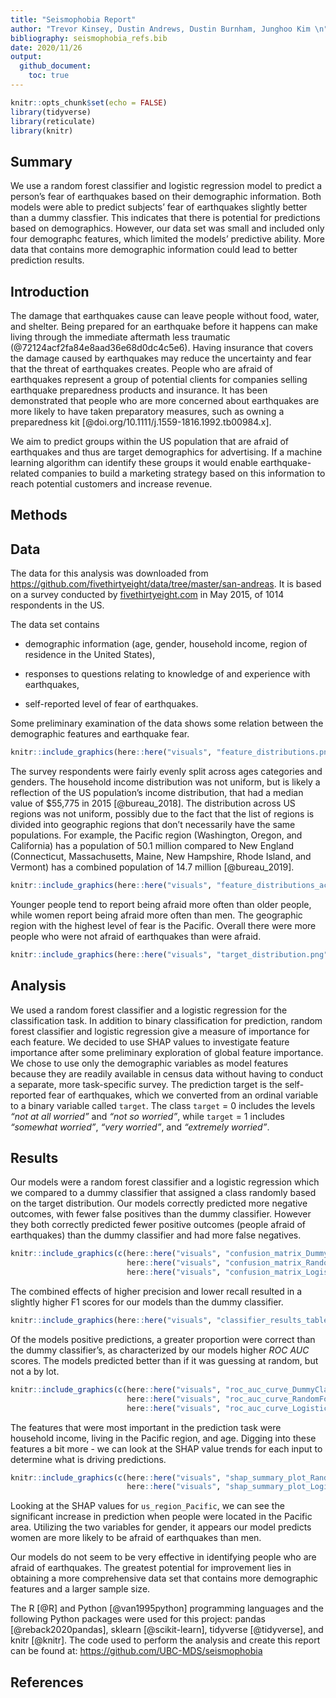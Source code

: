 ```yaml
---
title: "Seismophobia Report"
author: "Trevor Kinsey, Dustin Andrews, Dustin Burnham, Junghoo Kim \n"
bibliography: seismophobia_refs.bib
date: 2020/11/26
output:
  github_document:
    toc: true
---
```


```r
knitr::opts_chunk$set(echo = FALSE)
library(tidyverse)
library(reticulate)
library(knitr)

```

## Summary

We use a random forest classifier and logistic regression model to predict a person's fear of earthquakes based on their demographic information. Both models were able to predict subjects' fear of earthquakes slightly better than a dummy classfier. This indicates that there is potential for predictions based on demographics. However, our data set was small and included only four demographc features, which limited the models' predictive ability. More data that contains more demographic information could lead to better prediction results.

## Introduction

The damage that earthquakes cause can leave people without food, water, and shelter. Being prepared for an earthquake before it happens can make living through the immediate aftermath less traumatic (\@72124acf2fa84e8aad36e68d0dc4c5e6). Having insurance that covers the damage caused by earthquakes may reduce the uncertainty and fear that the threat of earthquakes creates. People who are afraid of earthquakes represent a group of potential clients for companies selling earthquake preparedness products and insurance. It has been demonstrated that people who are more concerned about earthquakes are more likely to have taken preparatory measures, such as owning a preparedness kit [\@doi.org/10.1111/j.1559-1816.1992.tb00984.x].

We aim to predict groups within the US population that are afraid of earthquakes and thus are target demographics for advertising. If a machine learning algorithm can identify these groups it would enable earthquake-related companies to build a marketing strategy based on this information to reach potential customers and increase revenue.

## Methods

## Data

The data for this analysis was downloaded from <https://github.com/fivethirtyeight/data/tree/master/san-andreas>. It is based on a survey conducted by [fivethirtyeight.com](https://fivethirtyeight.com/) in May 2015, of 1014 respondents in the US.

The data set contains

-   demographic information (age, gender, household income, region of residence in the United States),

-   responses to questions relating to knowledge of and experience with earthquakes,

-   self-reported level of fear of earthquakes.

Some preliminary examination of the data shows some relation between the demographic features and earthquake fear.

```r
knitr::include_graphics(here::here("visuals", "feature_distributions.png"))
```

The survey respondents were fairly evenly split across ages categories and genders. The household income distribution was not uniform, but is likely a reflection of the US population's income distribution, that had a median value of $55,775 in 2015 [\@bureau\_2018]. The distribution across US regions was not uniform, possibly due to the fact that the list of regions is divided into geographic regions that don't necessarily have the same populations. For example, the Pacific region (Washington, Oregon, and California) has a population of 50.1 million compared to New England (Connecticut, Massachusetts, Maine, New Hampshire, Rhode Island, and Vermont) has a combined population of 14.7 million [\@bureau\_2019].

```r
knitr::include_graphics(here::here("visuals", "feature_distributions_across_response.png"))
```

Younger people tend to report being afraid more often than older people, while women report being afraid more often than men. The geographic region with the highest level of fear is the Pacific. Overall there were more people who were not afraid of earthquakes than were afraid.

```r
knitr::include_graphics(here::here("visuals", "target_distribution.png"))
```

## Analysis

We used a random forest classifier and a logistic regression for the classification task. In addition to binary classification for prediction, random forest classifier and logistic regression give a measure of importance for each feature. We decided to use SHAP values to investigate feature importance after some preliminary exploration of global feature importance. We chose to use only the demographic variables as model features because they are readily available in census data without having to conduct a separate, more task-specific survey. The prediction target is the self-reported fear of earthquakes, which we converted from an ordinal variable to a binary variable called `target`. The class `target` = 0 includes the levels *"not at all worried"* and *"not so worried"*, while `target` = 1 includes *"somewhat worried"*, *"very worried"*, and *"extremely worried"*.

## Results

Our models were a random forest classifier and a logistic regression which we compared to a dummy classifier that assigned a class randomly based on the target distribution. Our models correctly predicted more negative outcomes, with fewer false positives than the dummy classifier. However they both correctly predicted fewer positive outcomes (people afraid of earthquakes) than the dummy classifier and had more false negatives.

```r
knitr::include_graphics(c(here::here("visuals", "confusion_matrix_DummyClassifier.png"),
                          here::here("visuals", "confusion_matrix_RandomForestClassifier.png"),
                          here::here("visuals", "confusion_matrix_LogisticRegression.png")))
```

The combined effects of higher precision and lower recall resulted in a slightly higher F1 scores for our models than the dummy classifier.

```r
knitr::include_graphics(here::here("visuals", "classifier_results_table.png"))
```

Of the models positive predictions, a greater proportion were correct than the dummy classifier's, as characterized by our models higher *ROC AUC* scores. The models predicted better than if it was guessing at random, but not a by lot.

```r
knitr::include_graphics(c(here::here("visuals", "roc_auc_curve_DummyClassifier.png"),
                          here::here("visuals", "roc_auc_curve_RandomForestClassifier.png"),
                          here::here("visuals", "roc_auc_curve_LogisticRegression.png")))
```

The features that were most important in the prediction task were household income, living in the Pacific region, and age. Digging into these features a bit more - we can look at the SHAP value trends for each input to determine what is driving predictions.

```r
knitr::include_graphics(c(here::here("visuals", "shap_summary_plot_RandomForestClassifier.png"),
                          here::here("visuals", "shap_summary_plot_LogisticRegression.png")))
```

Looking at the SHAP values for `us_region_Pacific`, we can see the significant increase in prediction when people were located in the Pacific area. Utilizing the two variables for gender, it appears our model predicts women are more likely to be afraid of earthquakes than men.

Our models do not seem to be very effective in identifying people who are afraid of earthquakes. The greatest potential for improvement lies in obtaining a more comprehensive data set that contains more demographic features and a larger sample size.

The R [\@R] and Python [\@van1995python] programming languages and the following Python packages were used for this project: pandas [\@reback2020pandas], sklearn [\@scikit-learn], tidyverse [\@tidyverse], and knitr [\@knitr]. The code used to perform the analysis and create this report can be found at: <https://github.com/UBC-MDS/seismophobia>

## References
